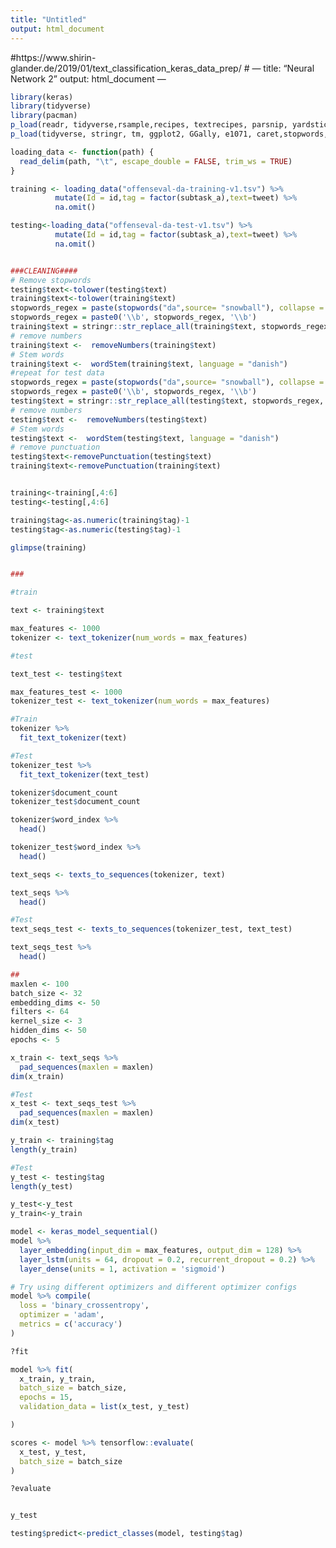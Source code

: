 ```yaml
---
title: "Untitled"
output: html_document
---
```

#https://www.shirin-glander.de/2019/01/text_classification_keras_data_prep/
#
---
title: "Neural Network 2"
output: html_document
---

```r
library(keras)
library(tidyverse)
library(pacman)
p_load(readr, tidyverse,rsample,recipes, textrecipes, parsnip, yardstick,workflows, discrim,kernlab)
p_load(tidyverse, stringr, tm, ggplot2, GGally, e1071, caret,stopwords, stringi, tm, SnowballC,stringr,fastmatch)

```

```r
loading_data <- function(path) {
  read_delim(path, "\t", escape_double = FALSE, trim_ws = TRUE)
}

training <- loading_data("offenseval-da-training-v1.tsv") %>% 
          mutate(Id = id,tag = factor(subtask_a),text=tweet) %>% 
          na.omit()

testing<-loading_data("offenseval-da-test-v1.tsv") %>% 
          mutate(Id = id,tag = factor(subtask_a),text=tweet) %>% 
          na.omit()


###CLEANING####
# Remove stopwords
testing$text<-tolower(testing$text) 
training$text<-tolower(training$text) 
stopwords_regex = paste(stopwords("da",source= "snowball"), collapse = '\\b|\\b')
stopwords_regex = paste0('\\b', stopwords_regex, '\\b')
training$text = stringr::str_replace_all(training$text, stopwords_regex, '')
# remove numbers
training$text <-  removeNumbers(training$text)
# Stem words
training$text <-  wordStem(training$text, language = "danish")
#repeat for test data
stopwords_regex = paste(stopwords("da",source= "snowball"), collapse = '\\b|\\b')
stopwords_regex = paste0('\\b', stopwords_regex, '\\b')
testing$text = stringr::str_replace_all(testing$text, stopwords_regex, '')
# remove numbers
testing$text <-  removeNumbers(testing$text)
# Stem words
testing$text <-  wordStem(testing$text, language = "danish")
# remove punctuation
testing$text<-removePunctuation(testing$text)
training$text<-removePunctuation(training$text)


training<-training[,4:6]
testing<-testing[,4:6]

training$tag<-as.numeric(training$tag)-1
testing$tag<-as.numeric(testing$tag)-1

glimpse(training)


###

```

```r
#train

text <- training$text

max_features <- 1000
tokenizer <- text_tokenizer(num_words = max_features)

#test

text_test <- testing$text

max_features_test <- 1000
tokenizer_test <- text_tokenizer(num_words = max_features)
```

```r
#Train
tokenizer %>% 
  fit_text_tokenizer(text)

#Test
tokenizer_test %>% 
  fit_text_tokenizer(text_test)
```

```r
tokenizer$document_count
tokenizer_test$document_count

```

```r
tokenizer$word_index %>%
  head()

tokenizer_test$word_index %>%
  head()

```

```r
text_seqs <- texts_to_sequences(tokenizer, text)

text_seqs %>%
  head()

#Test
text_seqs_test <- texts_to_sequences(tokenizer_test, text_test)

text_seqs_test %>%
  head()
```


```r
##
maxlen <- 100
batch_size <- 32
embedding_dims <- 50
filters <- 64
kernel_size <- 3
hidden_dims <- 50
epochs <- 5

```

```r
x_train <- text_seqs %>%
  pad_sequences(maxlen = maxlen)
dim(x_train)

#Test
x_test <- text_seqs_test %>%
  pad_sequences(maxlen = maxlen)
dim(x_test)
```

```r
y_train <- training$tag
length(y_train)

#Test
y_test <- testing$tag
length(y_test)

y_test<-y_test
y_train<-y_train
```

```r
model <- keras_model_sequential()
model %>%
  layer_embedding(input_dim = max_features, output_dim = 128) %>% 
  layer_lstm(units = 64, dropout = 0.2, recurrent_dropout = 0.2) %>% 
  layer_dense(units = 1, activation = 'sigmoid')

```

```r
# Try using different optimizers and different optimizer configs
model %>% compile(
  loss = 'binary_crossentropy',
  optimizer = 'adam',
  metrics = c('accuracy')
)
```

```r
?fit

model %>% fit(
  x_train, y_train,
  batch_size = batch_size,
  epochs = 15,
  validation_data = list(x_test, y_test)

)
```

```r
scores <- model %>% tensorflow::evaluate(
  x_test, y_test,
  batch_size = batch_size
)

?evaluate


y_test

testing$predict<-predict_classes(model, testing$tag)


```

